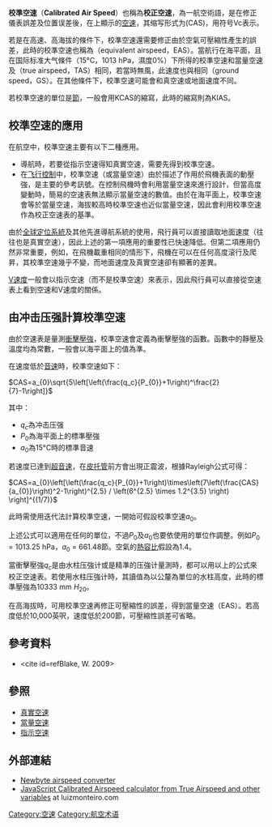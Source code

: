 '''校準空速'''（'''Calibrated Air Speed'''）也稱為'''校正空速'''，為一航空術語，是在修正儀表誤差及位置误差後，在{{link-en|空速表|airspeed indicator}}上顯示的[[空速|空速]]，其缩写形式为(CAS)，用符号Vc表示。

若是在高速、高海拔的條件下，校準空速還需要修正由於空氣可壓縮性產生的誤差，此時的校準空速也稱為{{le|當量空速|equivalent airspeed}}（equivalent airspeed，EAS）。當航行在海平面，且在国际标准大气條件（15°C，1013 hPa，濕度0%）下所得的校準空速和當量空速及{{le|真實空速|true airspeed}}（true airspeed，TAS）相同，若當時無風，此速度也與{{le|地面速度|ground speed}}相同（ground speed，GS）。在其他條件下，校準空速可能會和真空速或地面速度不同。

若校準空速的單位是[[節_(單位)|節]]，一般會用KCAS的縮寫，此時的{{link-en|指示空速|indicated airspeed}}縮寫則為KIAS。

==校準空速的應用==
在航空中，校準空速主要有以下二種應用。
*導航時，若要從指示空速得知真實空速，需要先得到校準空速。
*在[[飞行控制系统|飞行控制]]中，校準空速（或當量空速）由於描述了作用於飛機表面的動壓強，是主要的參考訊號。在控制飛機時會利用當量空速來進行設計，但當高度變動時，簡易的空速表無法顯示當量空速的數值。由於在海平面上，校準空速會等於當量空速，海拔較高時校準空速也近似當量空速，因此會利用校準空速作為校正空速表的基準。

由於[[全球定位系統|全球定位系統]]及其他先進導航系統的使用，飛行員可以直接讀取地面速度（往往也是真實空速），因此上述的第一項應用的重要性已快速降低。但第二項應用仍然非常重要，例如，在飛機載重相同的情形下，飛機在可以在任何高度滚行及爬昇，其校準空速幾乎不變，而地面速度及真實空速卻有顯著的差異。

[[V速度|V速度]]一般會以指示空速（而不是校準空速）來表示，因此飛行員可以直接從空速表上看到空速和V速度的關係。

==由冲击压强計算校準空速==
由於空速表是量測[[衝擊壓強|衝擊壓強]]，校準空速會定義為衝擊壓強的函數。函數中的靜壓及溫度均為常數，一般會以海平面上的值為準。

在速度低於[[音速|音速]]時，校準空速如下：

<math>CAS=a_{0}\sqrt{5\left[\left(\frac{q_c}{P_{0}}+1\right)^\frac{2}{7}-1\right]}</math>

其中：
*<math>q_c</math>為冲击压强
*<math>P_{0}</math>為海平面上的標準壓強
*<math>{a_{0}}</math>為15°C時的標準音速

若速度已達到[[超音速|超音速]]，在[[皮托管|皮托管]]前方會出現正震波，根據Rayleigh公式可得：

<math>CAS=a_{0}\left[\left(\frac{q_c}{P_{0}}+1\right)\times\left(7\left(\frac{CAS}{a_{0}}\right)^2-1\right)^{2.5} / \left(6^{2.5} \times 1.2^{3.5} \right) \right]^{(1/7)} </math>

此時需使用迭代法計算校準空速，一開始可假設校準空速<math>a_{0}</math>。

上述公式可以適用在任何的單位，不過<math>P_{0}</math>及<math>a_{0}</math>也要依使用的單位作調整。例如<math>P_{0}</math> = 1013.25 hPa，<math>a_{0}</math> = 661.48節。空氣的[[熱容比|熱容比]]假設為1.4。

當衝擊壓強<math>q_c</math>是由水柱压強计或是精準的压強计量測時，都可以用以上的公式來校正空速表。若使用水柱压強计時，其讀值為以公釐為單位的水柱高度，此時的標準壓強為10333 mm <math>H_20</math>。

在高海拔時，可用校準空速再修正可壓縮性的誤差，得到當量空速（EAS）。若高度低於10,000英呎，速度低於200節，可壓縮性誤差可省略。

==參考資料==
{{Refbegin}}
*<cite id=refBlake, W. 2009>{{cite book |title=Jet Transport Performance Methods|publisher=Boeing Commercial Airplanes|location=[[Seattle|Seattle]] |first=Walt |last=Blake|year=2009}}</cite>
{{Refend}}

==參照==
* [[真實空速|真實空速]]
* [[當量空速|當量空速]]
* [[指示空速|指示空速]]

==外部連結==
*[https://web.archive.org/web/20090917043907/http://www.newbyte.co.il/calc.html Newbyte airspeed converter]
*[http://www.luizmonteiro.com/Altimetry.aspx#TrueAirspeed JavaScript Calibrated Airspeed calculator from True Airspeed and other variables] {{Wayback|url=http://www.luizmonteiro.com/Altimetry.aspx#TrueAirspeed |date=20150908014213 }} at luizmonteiro.com

[[Category:空速|Category:空速]]
[[Category:航空术语|Category:航空术语]]